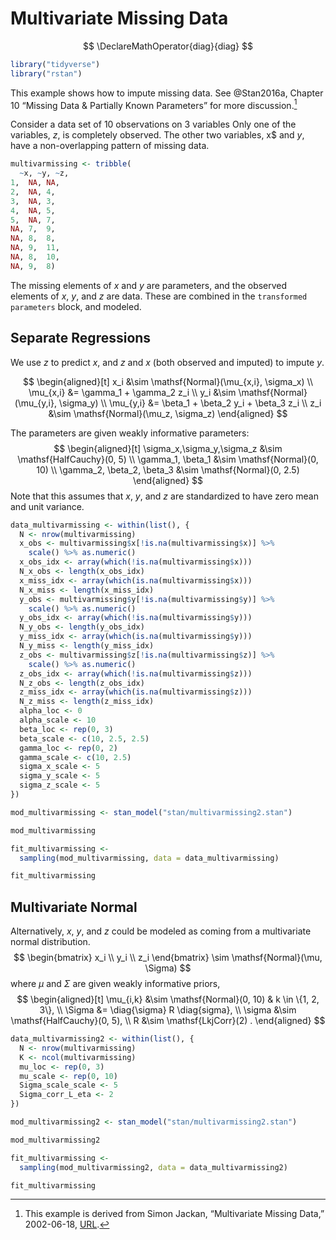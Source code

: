# Multivariate Missing Data {#multivarmissing}

$$
\DeclareMathOperator{diag}{diag}
$$
```r
library("tidyverse")
library("rstan")
```

This example shows how to impute missing data. See @Stan2016a, Chapter 10 "Missing Data & Partially Known Parameters" for more discussion.[^multivarmissing-src]

Consider a data set of 10 observations on 3 variables
Only one of the variables, $z$, is completely observed.
The other two variables, x$ and $y$, have a non-overlapping pattern of missing data.

```r
multivarmissing <- tribble(
  ~x, ~y, ~z,
1,	NA,	NA,
2,	NA,	4,
3,	NA,	3,
4,	NA,	5,
5,	NA,	7,
NA,	7,	9,
NA,	8,	8,
NA,	9,	11,
NA,	8,	10,
NA,	9,	8)
```

The missing elements of $x$ and $y$ are parameters, and the observed elements of $x$, $y$, and $z$ are data.
These are combined in the `transformed parameters` block, and modeled.

## Separate Regressions

We use $z$ to predict $x$,
and $z$ and $x$ (both observed and imputed) to impute $y$.

$$
\begin{aligned}[t]
x_i &\sim \mathsf{Normal}(\mu_{x,i}, \sigma_x) \\
\mu_{x,i} &= \gamma_1 + \gamma_2 z_i \\
y_i &\sim \mathsf{Normal}(\mu_{y,i}, \sigma_y) \\
\mu_{y,i} &= \beta_1 + \beta_2 y_i + \beta_3 z_i \\
z_i &\sim \mathsf{Normal}(\mu_z, \sigma_z)
\end{aligned}
$$

The parameters are given weakly informative parameters:
$$
\begin{aligned}[t]
\sigma_x,\sigma_y,\sigma_z &\sim \mathsf{HalfCauchy}(0, 5) \\
\gamma_1, \beta_1 &\sim \mathsf{Normal}(0, 10) \\
\gamma_2, \beta_2, \beta_3 &\sim \mathsf{Normal}(0, 2.5)
\end{aligned}
$$
Note that this assumes that $x$, $y$, and $z$ are standardized to have zero mean and unit variance. 

```r
data_multivarmissing <- within(list(), {
  N <- nrow(multivarmissing)
  x_obs <- multivarmissing$x[!is.na(multivarmissing$x)] %>%
    scale() %>% as.numeric()
  x_obs_idx <- array(which(!is.na(multivarmissing$x)))
  N_x_obs <- length(x_obs_idx)  
  x_miss_idx <- array(which(is.na(multivarmissing$x)))
  N_x_miss <- length(x_miss_idx)
  y_obs <- multivarmissing$y[!is.na(multivarmissing$y)] %>%
    scale() %>% as.numeric()    
  y_obs_idx <- array(which(!is.na(multivarmissing$y)))
  N_y_obs <- length(y_obs_idx)  
  y_miss_idx <- array(which(is.na(multivarmissing$y)))
  N_y_miss <- length(y_miss_idx)
  z_obs <- multivarmissing$z[!is.na(multivarmissing$z)] %>%
    scale() %>% as.numeric()
  z_obs_idx <- array(which(!is.na(multivarmissing$z)))
  N_z_obs <- length(z_obs_idx)
  z_miss_idx <- array(which(is.na(multivarmissing$z)))
  N_z_miss <- length(z_miss_idx)
  alpha_loc <- 0
  alpha_scale <- 10
  beta_loc <- rep(0, 3)
  beta_scale <- c(10, 2.5, 2.5)
  gamma_loc <- rep(0, 2)
  gamma_scale <- c(10, 2.5)
  sigma_x_scale <- 5
  sigma_y_scale <- 5
  sigma_z_scale <- 5
})
```

```r
mod_multivarmissing <- stan_model("stan/multivarmissing2.stan")
```
```r
mod_multivarmissing
```

```r
fit_multivarmissing <- 
  sampling(mod_multivarmissing, data = data_multivarmissing)
```
```r
fit_multivarmissing
```

## Multivariate Normal

Alternatively, $x$, $y$, and $z$ could be modeled as coming from a multivariate normal distribution.
$$
\begin{bmatrix}
x_i \\
y_i \\
z_i
\end{bmatrix} \sim 
\mathsf{Normal}(\mu, \Sigma)
$$
where $\mu$ and $\Sigma$ are given weakly informative priors,
$$
\begin{aligned}[t]
\mu_{i,k} &\sim \mathsf{Normal}(0, 10) & k \in \{1, 2, 3\}, \\
\Sigma &= \diag{\sigma} R \diag{sigma}, \\
\sigma &\sim \mathsf{HalfCauchy}(0, 5), \\
R &\sim \mathsf{LkjCorr}(2) .
\end{aligned}
$$

```r
data_multivarmissing2 <- within(list(), {
  N <- nrow(multivarmissing)
  K <- ncol(multivarmissing)
  mu_loc <- rep(0, 3)
  mu_scale <- rep(0, 10)
  Sigma_scale_scale <- 5
  Sigma_corr_L_eta <- 2
})
```

```r
mod_multivarmissing2 <- stan_model("stan/multivarmissing2.stan")
```
```r
mod_multivarmissing2
```

```r
fit_multivarmissing <- 
  sampling(mod_multivarmissing2, data = data_multivarmissing2)
```
```r
fit_multivarmissing
```

[^multivarmissing-src]: This example is derived from Simon Jackan, "Multivariate Missing Data," 2002-06-18, [URL](https://web-beta.archive.org/web/20020618183148/http://jackman.stanford.edu:80/mcmc/multivarmissing.odc).
